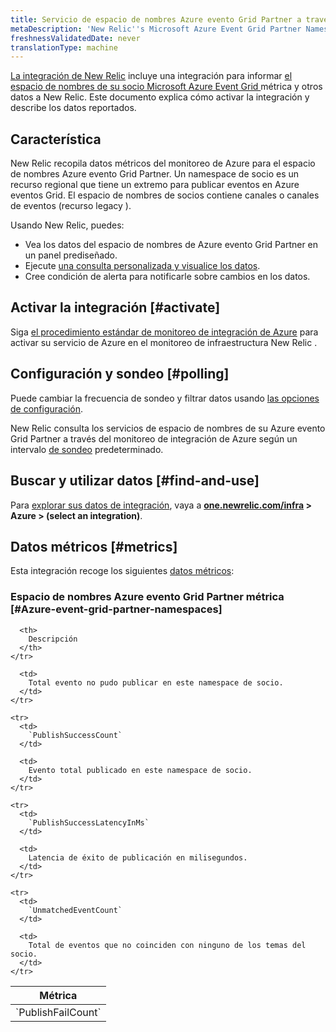 ```yaml
---
title: Servicio de espacio de nombres Azure evento Grid Partner a través del monitoreo de integración de Azure
metaDescription: 'New Relic''s Microsoft Azure Event Grid Partner Namespaces integration: what data it reports and how to enable it.'
freshnessValidatedDate: never
translationType: machine
---
```


[La integración de New Relic](/docs/infrastructure/integrations-getting-started/getting-started/introduction-infrastructure-integrations) incluye una integración para informar [el espacio de nombres de su socio Microsoft Azure Event Grid ](https://learn.microsoft.com/en-us/azure/event-grid/partner-events-overview-for-partners)métrica y otros datos a New Relic. Este documento explica cómo activar la integración y describe los datos reportados.

## Característica

New Relic recopila datos métricos del monitoreo de Azure para el espacio de nombres Azure evento Grid Partner. Un namespace de socio es un recurso regional que tiene un extremo para publicar eventos en Azure eventos Grid. El espacio de nombres de socios contiene canales o canales de eventos (recurso legacy ).

Usando New Relic, puedes:

* Vea los datos del espacio de nombres de Azure evento Grid Partner en un panel prediseñado.
* Ejecute [una consulta personalizada y visualice los datos](/docs/infrastructure/integrations-getting-started/getting-started/use-integration-data-new-relic-insights).
* Cree condición de alerta para notificarle sobre cambios en los datos.

## Activar la integración [#activate]

Siga [el procedimiento estándar de monitoreo de integración de Azure](/docs/infrastructure/microsoft-azure-integrations/azure-integrations-list/azure-monitor) para activar su servicio de Azure en el monitoreo de infraestructura New Relic .

## Configuración y sondeo [#polling]

Puede cambiar la frecuencia de sondeo y filtrar datos usando [las opciones de configuración](/docs/infrastructure/microsoft-azure-integrations/azure-integrations-list/azure-monitor/#settings).

New Relic consulta los servicios de espacio de nombres de su Azure evento Grid Partner a través del monitoreo de integración de Azure según un intervalo [de sondeo](/docs/infrastructure/microsoft-azure-integrations/azure-integrations-list/azure-monitor/#settings) predeterminado.

## Buscar y utilizar datos [#find-and-use]

Para [explorar sus datos de integración](/docs/infrastructure/integrations/find-use-infrastructure-integration-data), vaya a <DNT>**[one.newrelic.com/infra](https://one.newrelic.com/infra) > Azure > (select an integration)**</DNT>.

## Datos métricos [#metrics]

Esta integración recoge los siguientes [datos métricos](/docs/infrastructure/integrations-getting-started/getting-started/understand-integration-data-data-types#metric):

### Espacio de nombres Azure evento Grid Partner métrica [#Azure-event-grid-partner-namespaces]

<table>
  <thead>
    <tr>
      <th style={{ width: "300px" }}>
        Métrica
      </th>

      <th>
        Descripción
      </th>
    </tr>
  </thead>

  <tbody>
    <tr>
      <td>
        `PublishFailCount`
      </td>

      <td>
        Total evento no pudo publicar en este namespace de socio.
      </td>
    </tr>

    <tr>
      <td>
        `PublishSuccessCount`
      </td>

      <td>
        Evento total publicado en este namespace de socio.
      </td>
    </tr>

    <tr>
      <td>
        `PublishSuccessLatencyInMs`
      </td>

      <td>
        Latencia de éxito de publicación en milisegundos.
      </td>
    </tr>

    <tr>
      <td>
        `UnmatchedEventCount`
      </td>

      <td>
        Total de eventos que no coinciden con ninguno de los temas del socio.
      </td>
    </tr>
  </tbody>
</table>
